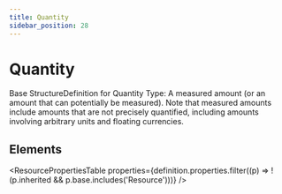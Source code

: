 ```yaml
---
title: Quantity
sidebar_position: 28
---
```



# Quantity

Base <Link to="/docs/api/fhir/resources/structuredefinition">StructureDefinition</Link> for <Link to="/docs/api/fhir/datatypes/quantity">Quantity</Link> Type: A measured amount (or an amount that can potentially be measured). Note that measured amounts include amounts that are not precisely quantified, including amounts involving arbitrary units and floating currencies.

<Tabs queryString="section">
  <TabItem value="schema" label="Schema" default>

## Elements

<ResourcePropertiesTable
  properties={definition.properties.filter((p) => !(p.inherited && p.base.includes('Resource')))}
/>

  </TabItem>

</Tabs>
